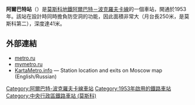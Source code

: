 {{noteTA|T=zh-hans:阿尔巴特站 (阿尔巴特-波克罗夫卡线);zh-hk:阿爾巴特站 (阿爾巴特-波克羅夫卡線);zh-tw:阿巴特站 (阿巴特-波克羅夫卡線);
|1=zh-hans:阿尔巴特;zh-hk:阿爾巴特;zh-tw:阿巴特;}}
{{Otheruses|subject=阿爾巴特－波克羅夫卡線的站点|other=菲利線的站点|阿爾巴特站 (菲利線)}}
{{Infobox station 
|name          = 阿爾巴特
|native_name   = Арбатская
|native_name_lang=ru
|type          = [[莫斯科地鐵|莫斯科地鐵]]車站
|image         = Metro MSK Line3 Arbatskaya (img1).jpg
|image_size    = 
|image_caption =
|address       = [[中央行政區_(莫斯科)|中央行政區]][[阿爾巴特區|阿爾巴特區]]
|borough       = [[莫斯科|莫斯科]]
|country       = [[俄羅斯|俄羅斯]]
|coordinates   = {{coord|55.7522|37.6061|display=inline,title}}
|line          = {{MOSMETRO-bull|3|text=1}}
|other         = 
|structure     = {{link-en|外掛樑車站|Pylon station}}
|platform      = 1個[[島式月台|島式月台]]
|depth         = {{convert|41|m}}
|levels        = 1層
|tracks        = 2條
|parking       = 無
|opened        = {{start date and age|df=yes|1953|04|05}}
|closed        = 
|rebuilt       = 
|ADA           = 
|code          = 042
|owned         = 莫斯科地鐵
|zone          = 
|former        = 
|passengers    = 
|pass_year     = 
|pass_percent  = 
|pass_system   = 
|mpassengers   = 
|services      = 
|map_type      = Central Moscow
|AlternativeMap= Central Moscow grayscale.png
|map_overlay   = Central Moscow metro lines.svg
|map_caption   = 
|route_map     = 
|map_state     = collapsed
}}
'''阿爾巴特站'''（{{lang-rus|Арба́тская|Arbatskaya}}）是[[莫斯科地鐵|莫斯科地鐵]][[阿爾巴特－波克羅夫卡線|阿爾巴特－波克羅夫卡線]]的一個車站，開通於1953年。該站在設計時同時擔負防空洞的功能，因此面積非常大（月台長250米，是莫斯科第二），深度達41米。

==外部連結==
{{Commons cat|Arbatskaya (Arbatsko-Pokrovskaya Line)}}
*[http://www.metro.ru/stations/arbatsko-pokrovskaya/arbatskaya/ metro.ru] {{Wayback|url=http://www.metro.ru/stations/arbatsko-pokrovskaya/arbatskaya/ |date=20210505100521 }}
*[https://web.archive.org/web/20061103095330/http://www.mymetro.ru/cgi-bin/list.pl?lng=ru&a=1&b=3&c=10 mymetro.ru]
*[http://www.kartametro.info/?hl=EN&ms=Arbatskaya&z=17&t=k KartaMetro.info] {{Wayback|url=http://www.kartametro.info/?hl=EN&ms=Arbatskaya&z=17&t=k |date=20190713143235 }} — Station location and exits on Moscow map (English/Russian)
{{阿爾巴特－波克羅夫卡線}}
[[Category:阿爾巴特-波克羅夫卡線車站|Category:阿爾巴特-波克羅夫卡線車站]]
[[Category:1953年啟用的鐵路車站|Category:1953年啟用的鐵路車站]]
[[Category:中央行政區鐵路車站_(莫斯科)|Category:中央行政區鐵路車站 (莫斯科)]]